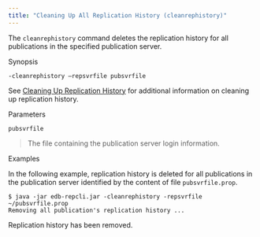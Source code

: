 ```yaml
---
title: "Cleaning Up All Replication History (cleanrephistory)"
---
```


<div id="clean_all_replication_history" class="registered_link"></div>

The `cleanrephistory` command deletes the replication history for all publications in the specified publication server.

Synopsis

`-cleanrephistory –repsvrfile pubsvrfile`

See [Cleaning Up Replication History](50_clean_replication_history/#clean_replication_history) for additional information on cleaning up replication history.

Parameters

`pubsvrfile`

> The file containing the publication server login information.

Examples

In the following example, replication history is deleted for all publications in the publication server identified by the content of file `pubsvrfile.prop`.

```text
$ java -jar edb-repcli.jar -cleanrephistory -repsvrfile ~/pubsvrfile.prop
Removing all publication's replication history ...
```

Replication history has been removed.
